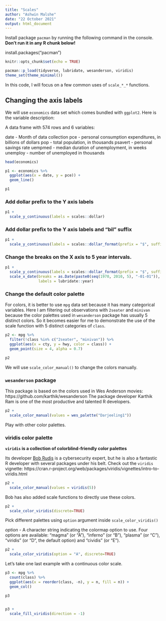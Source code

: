 ```yaml
---
title: "Scales"
author: "Ashwin Malshe"
date: "22 October 2021"
output: html_document
---
```


Install package `pacman` by running the following command in the console. **Don't run it in any R chunk below!**

install.packages("pacman")


```r
knitr::opts_chunk$set(echo = TRUE)

pacman::p_load(tidyverse, lubridate, wesanderson, viridis)
theme_set(theme_minimal())
```

In this code, I will focus on a few common uses of `scale_*_*` functions.


## Changing the axis labels

We will use `economics` data set which comes bundled with `ggplot2`. Here is the variable description:

A data frame with 574 rows and 6 variables:

date - Month of data collection
pce - personal consumption expenditures, in billions of dollars
pop - total population, in thousands
psavert - personal savings rate
uempmed - median duration of unemployment, in weeks
unemploy - number of unemployed in thousands

```r
head(economics)
```



```r
p1 <- economics %>% 
  ggplot(aes(x = date, y = pce)) +
  geom_line()

p1
```

### Add dollar prefix to the Y axis labels

```r
p1 +
  scale_y_continuous(labels = scales::dollar)
```

### Add dollar prefix to the Y axis labels **and** "bil" suffix

```r
p1 +
  scale_y_continuous(labels = scales::dollar_format(prefix = "$", suffix = " bil"))
```

### Change the breaks on the X axis to 5 year intervals.


```r
p1 +
  scale_y_continuous(labels = scales::dollar_format(prefix = "$", suffix = " bil")) +
  scale_x_date(breaks = as.Date(paste0(seq(1970, 2010, 5), "-01-01")),
               labels = lubridate::year)
```

### Change the default color palette

For colors, it is better to use `mpg` data set because it has many categorical variables.
Here I am filtering out observations with `2seater` and `minivan` because the color palettes used in `wesanderson` package has usually 5 distinct colors. So it becomes easier for me to demonstrate the use of the scale function with 5 distinct categories of `class`.

```r
p2 <- mpg %>% 
  filter(!class %in% c("2seater", "minivan")) %>% 
  ggplot(aes(x = cty, y = hwy, color = class)) +
  geom_point(size = 4, alpha = 0.7)

p2
```


We will use `scale_color_manual()` to change the colors manually.

### `wesanderson` package 

This package is based on the colors used in Wes Anderson movies: https://github.com/karthik/wesanderson
The package developer Karthik Ram is one of the most productive and talented R developers.

```r
p2 +
  scale_color_manual(values = wes_palette("Darjeeling1"))
```

Play with other color palettes.

### viridis color palette

**`viridis` is a collection of colorblind-friendly color palettes**

Its developer [Bob Rudis](https://rud.is) is a cybersecurity expert, but he is also a fantastic R developer with several packages under his belt. Check out the `viridis` vignette: https://cran.r-project.org/web/packages/viridis/vignettes/intro-to-viridis.html


```r
p2 +
  scale_color_manual(values = viridis(5))
```

Bob has also added scale functions to directly use these colors.

```r
p2 +
  scale_color_viridis(discrete=TRUE)
```

Pick different palettes using `option` argument inside `scale_color_viridis()`

*option* - A character string indicating the colormap option to use. Four options are available: "magma" (or "A"), "inferno" (or "B"), "plasma" (or "C"), "viridis" (or "D", the default option) and "cividis" (or "E").

```r
p2 +
  scale_color_viridis(option = "A", discrete=TRUE)
```

Let's take one last example with a continuous color scale.

```r
p3 <- mpg %>% 
  count(class) %>% 
  ggplot(aes(x = reorder(class, -n), y = n, fill = n)) +
  geom_col()

p3
  
```
```r
p3 +
  scale_fill_viridis(direction = -1)
  
```
